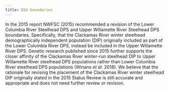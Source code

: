 ```yaml
---
title: ESU boundaries
---
```


In the 2015 report NWFSC (2015) recommended a revision of the Lower
Columbia River Steelhead DPS and Upper Willamette River Steelhead DPS
boundaries.  Specifically, that the Clackamas River winter steelhead
demographically independent population (DIP) originally included as part
of the Lower Columbia River DPS, instead be included in the Upper
Willamette River DPS. Genetic research published since 2015 further
supports the closer affinity of the Clackamas River winter-run steelhead
DIP to Upper Willamette River steelhead DPS populations rather than
Lower Columbia River steelhead DPS populations (Winans *et al.* 2018). 
We believe that the rationale for revising the placement of the
Clackamas River winter steelhead DIP originally stated in the 2015
Status Review is still accurate and appropriate and does not need
further review or revision. 